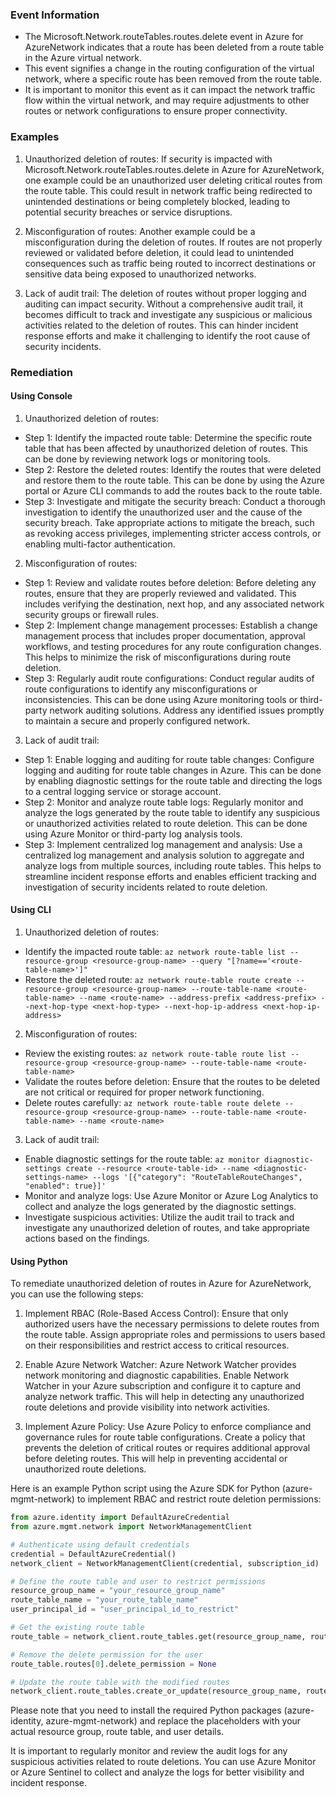 
### Event Information

- The Microsoft.Network.routeTables.routes.delete event in Azure for AzureNetwork indicates that a route has been deleted from a route table in the Azure virtual network.
- This event signifies a change in the routing configuration of the virtual network, where a specific route has been removed from the route table.
- It is important to monitor this event as it can impact the network traffic flow within the virtual network, and may require adjustments to other routes or network configurations to ensure proper connectivity.


### Examples

1. Unauthorized deletion of routes: If security is impacted with Microsoft.Network.routeTables.routes.delete in Azure for AzureNetwork, one example could be an unauthorized user deleting critical routes from the route table. This could result in network traffic being redirected to unintended destinations or being completely blocked, leading to potential security breaches or service disruptions.

2. Misconfiguration of routes: Another example could be a misconfiguration during the deletion of routes. If routes are not properly reviewed or validated before deletion, it could lead to unintended consequences such as traffic being routed to incorrect destinations or sensitive data being exposed to unauthorized networks.

3. Lack of audit trail: The deletion of routes without proper logging and auditing can impact security. Without a comprehensive audit trail, it becomes difficult to track and investigate any suspicious or malicious activities related to the deletion of routes. This can hinder incident response efforts and make it challenging to identify the root cause of security incidents.

### Remediation

#### Using Console

1. Unauthorized deletion of routes:
- Step 1: Identify the impacted route table: Determine the specific route table that has been affected by unauthorized deletion of routes. This can be done by reviewing network logs or monitoring tools.
- Step 2: Restore the deleted routes: Identify the routes that were deleted and restore them to the route table. This can be done by using the Azure portal or Azure CLI commands to add the routes back to the route table.
- Step 3: Investigate and mitigate the security breach: Conduct a thorough investigation to identify the unauthorized user and the cause of the security breach. Take appropriate actions to mitigate the breach, such as revoking access privileges, implementing stricter access controls, or enabling multi-factor authentication.

2. Misconfiguration of routes:
- Step 1: Review and validate routes before deletion: Before deleting any routes, ensure that they are properly reviewed and validated. This includes verifying the destination, next hop, and any associated network security groups or firewall rules.
- Step 2: Implement change management processes: Establish a change management process that includes proper documentation, approval workflows, and testing procedures for any route configuration changes. This helps to minimize the risk of misconfigurations during route deletion.
- Step 3: Regularly audit route configurations: Conduct regular audits of route configurations to identify any misconfigurations or inconsistencies. This can be done using Azure monitoring tools or third-party network auditing solutions. Address any identified issues promptly to maintain a secure and properly configured network.

3. Lack of audit trail:
- Step 1: Enable logging and auditing for route table changes: Configure logging and auditing for route table changes in Azure. This can be done by enabling diagnostic settings for the route table and directing the logs to a central logging service or storage account.
- Step 2: Monitor and analyze route table logs: Regularly monitor and analyze the logs generated by the route table to identify any suspicious or unauthorized activities related to route deletion. This can be done using Azure Monitor or third-party log analysis tools.
- Step 3: Implement centralized log management and analysis: Use a centralized log management and analysis solution to aggregate and analyze logs from multiple sources, including route tables. This helps to streamline incident response efforts and enables efficient tracking and investigation of security incidents related to route deletion.

#### Using CLI

1. Unauthorized deletion of routes:
- Identify the impacted route table: `az network route-table list --resource-group <resource-group-name> --query "[?name=='<route-table-name>']"`
- Restore the deleted route: `az network route-table route create --resource-group <resource-group-name> --route-table-name <route-table-name> --name <route-name> --address-prefix <address-prefix> --next-hop-type <next-hop-type> --next-hop-ip-address <next-hop-ip-address>`

2. Misconfiguration of routes:
- Review the existing routes: `az network route-table route list --resource-group <resource-group-name> --route-table-name <route-table-name>`
- Validate the routes before deletion: Ensure that the routes to be deleted are not critical or required for proper network functioning.
- Delete routes carefully: `az network route-table route delete --resource-group <resource-group-name> --route-table-name <route-table-name> --name <route-name>`

3. Lack of audit trail:
- Enable diagnostic settings for the route table: `az monitor diagnostic-settings create --resource <route-table-id> --name <diagnostic-settings-name> --logs '[{"category": "RouteTableRouteChanges", "enabled": true}]'`
- Monitor and analyze logs: Use Azure Monitor or Azure Log Analytics to collect and analyze the logs generated by the diagnostic settings.
- Investigate suspicious activities: Utilize the audit trail to track and investigate any unauthorized deletion of routes, and take appropriate actions based on the findings.

#### Using Python

To remediate unauthorized deletion of routes in Azure for AzureNetwork, you can use the following steps:

1. Implement RBAC (Role-Based Access Control): Ensure that only authorized users have the necessary permissions to delete routes from the route table. Assign appropriate roles and permissions to users based on their responsibilities and restrict access to critical resources.

2. Enable Azure Network Watcher: Azure Network Watcher provides network monitoring and diagnostic capabilities. Enable Network Watcher in your Azure subscription and configure it to capture and analyze network traffic. This will help in detecting any unauthorized route deletions and provide visibility into network activities.

3. Implement Azure Policy: Use Azure Policy to enforce compliance and governance rules for route table configurations. Create a policy that prevents the deletion of critical routes or requires additional approval before deleting routes. This will help in preventing accidental or unauthorized route deletions.

Here is an example Python script using the Azure SDK for Python (azure-mgmt-network) to implement RBAC and restrict route deletion permissions:

```python
from azure.identity import DefaultAzureCredential
from azure.mgmt.network import NetworkManagementClient

# Authenticate using default credentials
credential = DefaultAzureCredential()
network_client = NetworkManagementClient(credential, subscription_id)

# Define the route table and user to restrict permissions
resource_group_name = "your_resource_group_name"
route_table_name = "your_route_table_name"
user_principal_id = "user_principal_id_to_restrict"

# Get the existing route table
route_table = network_client.route_tables.get(resource_group_name, route_table_name)

# Remove the delete permission for the user
route_table.routes[0].delete_permission = None

# Update the route table with the modified routes
network_client.route_tables.create_or_update(resource_group_name, route_table_name, route_table)
```

Please note that you need to install the required Python packages (azure-identity, azure-mgmt-network) and replace the placeholders with your actual resource group, route table, and user details.

It is important to regularly monitor and review the audit logs for any suspicious activities related to route deletions. You can use Azure Monitor or Azure Sentinel to collect and analyze the logs for better visibility and incident response.

